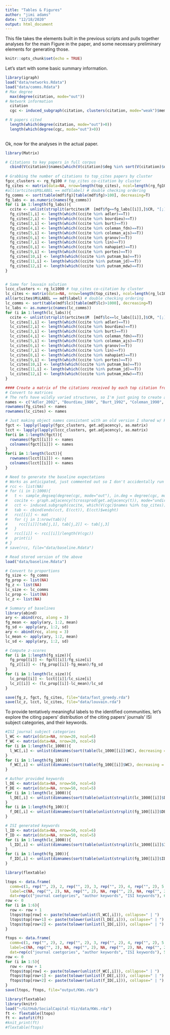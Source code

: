 ```yaml
---
title: "Tables & Figures"
author: "jimi adams"
date: "12/18/2020"
output: html_document
---
```

This file takes the elements built in the previous scripts and pulls together analyses for the main Figure in the paper, and some necessary preliminary elements for generating those.

```r
knitr::opts_chunk$set(echo = TRUE)
```

Let's start with some basic summary information.

```r
library(igraph)
load("data/networks.Rdata")
load("data/comms.Rdata")
# Max degree
  max(degree(citation, mode="out"))
# Network information 
  citation
  cgc <- induced_subgraph(citation, clusters(citation, mode="weak")$membership==which.max(clusters(citation, mode="weak")$csize))

# N papers cited
  length(which(degree(citation, mode="out")>0))
  length(which(degree(cgc, mode="out")>0))
  
```

Ok, now for the analyses in the actual paper.
```r
library(Matrix)

# Citations to key papers in full corpus
  cbind(V(citation)$names[which(V(citation)$deg %in% sort(V(citation)$deg, decreasing=T)[1:12])], V(citation)$deg[which(V(citation)$deg %in% sort(V(citation)$deg, decreasing=T)[1:12])])
  
# Grabbing the number of citations to top_cites papers by cluster
fgcc_clusters <- rg_fg100 # top_cites co-citation by cluster
fg_cites <- matrix(data=NA, nrow=length(top_cites), ncol=length(rg_fg100), dimnames=list(top_cites, names(fg_100)))
#all(artcites$M$LABEL == mdf$label) # double checking ordering
fg_comms <- sort(table(mdf$fg)[table(mdf$fg)>100], decreasing=T)
fg_labs <- as.numeric(names(fg_comms))
for (i in 1:length(fg_labs)){
  ccite <- unlist(strsplit(artcites$M  [mdf$fg==fg_labs[[i]],]$CR, "[;]"))
  fg_cites[1,i] <- length(which((ccite %in% adler)==T))
  fg_cites[2,i] <- length(which((ccite %in% bourdieu)==T))
  fg_cites[3,i] <- length(which((ccite %in% burt)==T))
  fg_cites[4,i] <- length(which((ccite %in% coleman_fdn)==T))
  fg_cites[5,i] <- length(which((ccite %in% coleman_ajs)==T))
  fg_cites[6,i] <- length(which((ccite %in% granov)==T))
  fg_cites[7,i] <- length(which((ccite %in% lin)==T))
  fg_cites[8,i] <- length(which((ccite %in% nahapiet)==T))
  fg_cites[9,i] <- length(which((ccite %in% portes)==T))
  fg_cites[10,i] <- length(which((ccite %in% putnam_ba)==T))
  fg_cites[11,i] <- length(which((ccite %in% putnam_jd)==T))
  fg_cites[12,i] <- length(which((ccite %in% putnam_mdw)==T))
}


# Same for louvain solution
lccc_clusters <- rg_lc1000 # top_cites co-citation by cluster
lc_cites <- matrix(data=NA, nrow=length(top_cites), ncol=length(rg_lc1000), dimnames=list(top_cites, names(lc_1000)))
all(artcites$M$LABEL == mdf$label) # double checking ordering
lc_comms <- sort(table(mdf$lc)[table(mdf$lc)>1000], decreasing=T)
lc_labs <- as.numeric(names(lc_comms))
for (i in 1:length(lc_labs)){
  ccite <- unlist(strsplit(artcites$M  [mdf$lc==lc_labs[[i]],]$CR, "[;]"))
  lc_cites[1,i] <- length(which((ccite %in% adler)==T))
  lc_cites[2,i] <- length(which((ccite %in% bourdieu)==T))
  lc_cites[3,i] <- length(which((ccite %in% burt)==T))
  lc_cites[4,i] <- length(which((ccite %in% coleman_fdn)==T))
  lc_cites[5,i] <- length(which((ccite %in% coleman_ajs)==T))
  lc_cites[6,i] <- length(which((ccite %in% granov)==T))
  lc_cites[7,i] <- length(which((ccite %in% lin)==T))
  lc_cites[8,i] <- length(which((ccite %in% nahapiet)==T))
  lc_cites[9,i] <- length(which((ccite %in% portes)==T))
  lc_cites[10,i] <- length(which((ccite %in% putnam_ba)==T))
  lc_cites[11,i] <- length(which((ccite %in% putnam_jd)==T))
  lc_cites[12,i] <- length(which((ccite %in% putnam_mdw)==T))
}

#### Create a matrix of the citations received by each top citation from within each citation network cluster.
# Convert to matrices
# The refs have wildly varied structures, so I'm just going to create a manual set of labels
names <- c("Adler_2002", "Bourdieu_1986", "Burt_1992", "Coleman_1990", "Coleman_1988", "Granovetter_1973", "Lin_2001", "Nahapiet_1998", "Portes_1998", "Putnam_2000", "Putnam_1995", "Putnam_1993")
rownames(fg_cites) <- names
rownames(lc_cites) <- names

# Just making object names consistent with an old version I shared w/ Kate.
fgct <- lapply(lapply(fgcc_clusters, get.adjacency), as.matrix)
lcct <- lapply(lapply(lccc_clusters, get.adjacency), as.matrix)
for(i in 1:length(fgct)){
  rownames(fgct[[i]]) <- names
  colnames(fgct[[i]]) <- names
}
for(i in 1:length(lcct)){
  rownames(lcct[[i]]) <- names
  colnames(lcct[[i]]) <- names
}

# Need to generate the baseline expectations
# Works as anticipated, just commented out so I don't accidentally run it again (takes a while)
# rcc <- list(NA)
# for (i in 1:1000){
#   t <- sample_degseq(degree(cgc, mode="out"), in.deg = degree(cgc, mode="in"))
#   cocite <- graph.adjacency(tcrossprod(get.adjacency(t)), mode="undirected", diag=F, weighted=T)
# 	cct <- induced.subgraph(cocite, which(V(cgc)$names %in% top_cites))
# 	tab <- cbind(ends(cct, E(cct)), E(cct)$weight)
#   rcc[[i]] <- mat
#   for (j in 1:nrow(tab)){
#     rcc[[i]][tab[j,1], tab[j,2]] <- tab[j,3]
#   }
#   rcc[[i]] <- rcc[[i]]/length(V(cgc))
#   print(i)
# }
# save(rcc, file="data/baseline.Rdata")

# Read stored version of the above
load("data/baseline.Rdata")

# Convert to proportions 
fg_size <- fg_comms
fg_prop <- list(NA)
fg_z <- list(NA)
lc_size <- lc_comms
lc_prop <- list(NA)
lc_z <- list(NA)

# Summary of baselines
library(abind)
ary <- abind(rcc, along = 3)
fg_mean <- apply(ary, 1:2, mean)
fg_sd <- apply(ary, 1:2, sd)
ary <- abind(rcc, along = 3)
lc_mean <- apply(ary, 1:2, mean)
lc_sd <- apply(ary, 1:2, sd)

# Compute z-scores
for (i in 1:length(fg_size)){
  fg_prop[[i]] <- fgct[[i]]/fg_size[i]
  fg_z[[i]] <- (fg_prop[[i]]-fg_mean)/fg_sd
}
for (i in 1:length(lc_size)){
  lc_prop[[i]] <- lcct[[i]]/lc_size[i]
  lc_z[[i]] <- (lc_prop[[i]]-lc_mean)/lc_sd
}

save(fg_z, fgct, fg_cites, file="data/fast_greedy.rda")
save(lc_z, lcct, lc_cites, file="data/louvain.rda")
```

To provide tentatively meaningful labels to the identified communities, let's explore the citing papers' distribution of the citing papers' journals' ISI subject categories, and their keywords.
```r
#ISI journal subject categories
l_WC <- matrix(data=NA, nrow=20, ncol=6) 
f_WC <- matrix(data=NA, nrow=20, ncol=5)  
for (i in 1:length(lc_1000)){
  l_WC[,i] <- unlist(dimnames(sort(table(lc_1000[[i]]$WC), decreasing = T)[1:20]))
}
for (i in 1:length(fg_100)){
  f_WC[,i] <- unlist(dimnames(sort(table(fg_100[[i]]$WC), decreasing = T)[1:20]))
}

# Author provided keywords
l_DE <- matrix(data=NA, nrow=50, ncol=6) 
f_DE <- matrix(data=NA, nrow=50, ncol=5)  
for (i in 1:length(lc_1000)){
  l_DE[,i] <- unlist(dimnames(sort(table(unlist(strsplit(lc_1000[[i]]$DE, ";", fixed = F))), decreasing=T)[1:50]))
}
for (i in 1:length(fg_100)){
  f_DE[,i] <- unlist(dimnames(sort(table(unlist(strsplit(fg_100[[i]]$DE, ";", fixed = F))), decreasing=T)[1:50]))
}

# ISI generated keywords
l_ID <- matrix(data=NA, nrow=50, ncol=6) 
f_ID <- matrix(data=NA, nrow=50, ncol=5)  
for (i in 1:length(lc_1000)){
  l_ID[,i] <- unlist(dimnames(sort(table(unlist(strsplit(lc_1000[[i]]$ID, ";", fixed = F))), decreasing=T)[1:50]))
}
for (i in 1:length(fg_100)){
  f_ID[,i] <- unlist(dimnames(sort(table(unlist(strsplit(fg_100[[i]]$ID, ";", fixed = F))), decreasing=T)[1:50]))
}

library(flextable)

ltops <- data.frame(
  comm=c(1, rep("", 2), 2, rep("", 2), 3, rep("", 2), 4, rep("", 2), 5, rep("", 2), 6, rep("", 2)),
  label=c(NA, rep("", 2), NA, rep("", 2), NA, rep("", 2), NA, rep("", 2), NA, rep("", 2), NA, rep("", 2)),
  dat=rep(c("journal caetgories", "author keywords", "ISI keywords"), 6), top=NA)
row <- 0
for (i in 1:6){
  row <- row + 1
  ltops$top[row] <- paste(tolower(unlist(l_WC[,i])), collapse=" | ")
  ltops$top[row+1] <- paste(tolower(unlist(l_DE[,i])), collapse=" | ")
  ltops$top[row+2] <- paste(tolower(unlist(l_ID[,i])), collapse=" | ")
}

ftops <- data.frame(
  comm=c(1, rep("", 2), 2, rep("", 2), 3, rep("", 2), 4, rep("", 2), 5, rep("", 2)),
  label=c(NA, rep("", 2), NA, rep("", 2), NA, rep("", 2), NA, rep("", 2), NA, rep("", 2)),
  dat=rep(c("journal caetgories", "author keywords", "ISI keywords"), 5), top=NA)
row <- 0
for (i in 1:5){
  row <- row + 1
  ftops$top[row] <- paste(tolower(unlist(f_WC[,i])), collapse=" | ")
  ftops$top[row+1] <- paste(tolower(unlist(f_DE[,i])), collapse=" | ")
  ftops$top[row+2] <- paste(tolower(unlist(f_ID[,i])), collapse=" | ")
}
save(ltops, ftops, file="output/KWs.rda")

library(flextable)
library(knitr)
load("~/GitHub/SocialCapital-Viz/data/KWs.rda")
ft <- flextable(ltops)
ft <- autofit(ft)
#knit_print(ft)
#flextable(ftops)
```

